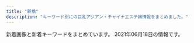 ```yaml
---
title: "新橋"
description: "キーワード別にの巨乳アジアン・チャイナエステ嬢情報をまとめました。"
---
```


新着画像と新着キーワードをまとめています。
2021年06月18日の情報です。

<DmmAffiliateIns />
<KeywordTable
  shops={
    [
    {
        "url": "http://body-heal.net/",
        "name": "Tami",
        "keywords": {
            "85": 4,
            "84": 4,
            "E": 6,
            "88": 10,
            "87": 6
        },
        "station": "JR\u7530\u753a\u99c5\u4e09\u7530\u53e3",
        "img_links": [
            "http://body-heal.net/images/access/04.jpg",
            "http://body-heal.net/images/access/03.jpg",
            "http://body-heal.net/staffPhoto/b20190120201033.jpg",
            "http://body-heal.net/images/access/01.jpg",
            "http://body-heal.net/js/sliderLine/slide_next.png",
            "http://body-heal.net/images/store/04.jpg",
            "http://body-heal.net/staffPhoto/b20190117105438.jpg",
            "http://body-heal.net/images/store/01.jpg",
            "http://body-heal.net/uploadfiles/images/campaignBodyHealNet.jpg",
            "http://body-heal.net/images/show.jpg",
            "http://body-heal.net/images/store/05.jpg",
            "http://body-heal.net/images/access/02.jpg",
            "http://body-heal.net/staffPhoto/b20180721035111.jpg",
            "http://body-heal.net/staffPhoto/b20190608222039.jpg",
            "http://body-heal.net/js/sliderLine/slide_prev.png",
            "http://body-heal.net/images/access/05.jpg",
            "http://body-heal.net/staffPhoto/b20190608220420.jpg",
            "http://body-heal.net/staffPhoto/b20190218130854.jpg",
            "http://body-heal.net/images/store/06.jpg",
            "http://body-heal.net/staffPhoto/b20180926231950.jpg"
        ]
    },
    {
        "keywords": {
            "86": 4,
            "92": 3,
            "90": 2,
            "88": 4,
            "84": 9,
            "\u80f8": 1,
            "85": 15,
            "87": 2
        },
        "name": "LEON",
        "station": "JR\u65b0\u6a4b\u99c5\u70cf\u68ee\u53e3",
        "url": "http://es-leon.link/",
        "img_links": [
            "http://es-leon.link/photos/sites/45/2021/03/202103310417001.jpg",
            "http://es-leon.link/images/nav_link07_no.png",
            "http://es-leon.link/photos/sites/45/2021/03/2021031222423325.jpg",
            "http://es-leon.link/photos/sites/45/2021/02/2021022815431041.jpg",
            "http://es-leon.link/photos/sites/45/2020/10/2020100103205130.jpg",
            "http://es-leon.link/photos/sites/45/2021/04/2021043013395329.jpg",
            "http://es-leon.link/photos/sites/45/2021/03/2021033111023925.jpg",
            "http://es-leon.link/photos/sites/45/2021/05/2021050612492894.jpg",
            "http://es-leon.link/photos/sites/45/2021/05/2021050617464464.jpg",
            "http://es-leon.link/photos/sites/45/2020/10/2020100103284496.jpg",
            "http://es-leon.link/photos/sites/45/2021/06/2021061304005787.jpg",
            "http://es-leon.link/photos/sites/45/2021/04/202104301753091.jpg",
            "http://es-leon.link/photos/sites/45/2021/05/2021053003320163.jpg",
            "http://es-leon.link/photos/sites/45/2021/02/2021022813203297.jpg",
            "http://es-leon.link/images/nav_link04_no.png",
            "http://es-leon.link/images/slider01.jpg",
            "http://es-leon.link/photos/sites/45/2021/02/202102281658118.jpg",
            "http://es-leon.link/images/nav_link03_no.png",
            "http://es-leon.link/images/guide1.png",
            "http://es-leon.link/photos/sites/45/2021/02/2021021014243227.jpg",
            "http://es-leon.link/images/guide3.jpg",
            "http://es-leon.link/images/guide7.jpg",
            "http://es-leon.link/images/guide1.jpg",
            "http://es-leon.link/photos/sites/45/2021/02/2021022813195234.jpg",
            "http://es-leon.link/images/nav_link01_no.png",
            "http://es-leon.link/photos/sites/45/2021/04/2021041118464285.jpg",
            "http://es-leon.link/photos/sites/45/2021/05/2021051217263416.jpg",
            "http://es-leon.link/photos/sites/45/2021/04/2021043013400012.jpg",
            "http://es-leon.link/photos/sites/45/2020/10/2020101318404076.jpg",
            "http://es-leon.link/photos/sites/45/2021/05/2021050801322582.jpg",
            "http://es-leon.link/images/profile.png",
            "http://es-leon.link/images/nav_link05_no.png",
            "http://es-leon.link/photos/sites/45/2021/05/2021050416545177.jpg",
            "http://es-leon.link/photos/sites/45/2021/05/2021052608044541.jpg",
            "http://es-leon.link/photos/sites/45/2021/04/2021041118451354.jpg",
            "http://es-leon.link/images/header.png",
            "http://es-leon.link/photos/sites/45/2020/10/2020101318294854.jpg",
            "http://es-leon.link/photos/sites/45/2021/03/2021033111032173.jpg",
            "http://es-leon.link/images/slider02.jpg",
            "http://es-leon.link/images/lineline.png",
            "http://es-leon.link/photos/sites/45/2020/10/2020101404192576.jpg",
            "http://es-leon.link/images/guide2.jpg",
            "http://es-leon.link/images/nav_link02_no.png",
            "http://es-leon.link/photos/sites/45/2020/10/202010010328436.jpg",
            "http://es-leon.link/images/slider04.jpg",
            "http://es-leon.link/photos/sites/45/2020/10/2020100103205050.jpg",
            "http://es-leon.link/photos/sites/45/2021/02/2021022815420713.jpg",
            "http://es-leon.link/images/slider00.jpg",
            "http://es-leon.link/images/nav_link06_no.png",
            "http://es-leon.link/photos/sites/45/2021/05/2021050416550882.jpg",
            "http://es-leon.link/images/guide5.jpg",
            "http://es-leon.link/photos/sites/45/2021/05/2021050301212645.jpg",
            "http://es-leon.link/photos/sites/45/2020/11/2020111904152242.jpg",
            "http://es-leon.link/photos/sites/45/2021/05/2021050801323975.jpg",
            "http://es-leon.link/photos/sites/45/2020/10/2020101318300043.jpg",
            "http://es-leon.link/photos/sites/45/2021/03/2021033111033425.jpg",
            "http://es-leon.link/images/guide8.jpg",
            "http://es-leon.link/photos/sites/45/2020/10/2020101318402898.jpg",
            "http://es-leon.link/photos/sites/45/2021/04/2021043013393443.jpg",
            "http://es-leon.link/images/guide6.jpg",
            "http://es-leon.link/images/guide2.png",
            "http://es-leon.link/photos/sites/45/2021/05/2021053003331795.jpg",
            "http://es-leon.link/photos/sites/45/2021/04/2021043018143110.jpg",
            "http://es-leon.link/photos/sites/45/2021/05/2021050801330145.jpg",
            "http://es-leon.link/images/img_info.jpg",
            "http://es-leon.link/images/card.png",
            "http://es-leon.link/photos/sites/45/2021/03/2021031222420647.jpg",
            "http://es-leon.link/images/slider03.jpg",
            "http://es-leon.link/photos/sites/45/2021/02/2021021014235421.jpg",
            "http://es-leon.link/photos/sites/45/2021/05/2021050612481738.jpg",
            "http://es-leon.link/photos/sites/45/2021/05/2021052608131497.jpg",
            "http://es-leon.link/images/qr.png",
            "http://es-leon.link/photos/sites/45/2021/03/2021033111035026.jpg",
            "http://es-leon.link/images/pagetop.jpg",
            "http://es-leon.link/photos/sites/45/2021/06/2021061018070213.jpg",
            "http://es-leon.link/images/guide4.jpg",
            "http://es-leon.link/photos/sites/45/2021/03/2021041002184750.jpg",
            "http://es-leon.link/photos/sites/45/2021/02/2021022702210178.jpg",
            "http://es-leon.link/photos/sites/45/2021/05/2021052608061121.jpg",
            "http://es-leon.link/photos/sites/45/2021/05/2021053003333110.jpg"
        ]
    },
    {
        "station": "JR\u65b0\u6a4b\u99c5\u65e5\u6bd4\u8c37\u53e3",
        "img_links": [
            "http://www.shiawasenojikan.esjp.info/files/003.jpg",
            "http://www.shiawasenojikan.esjp.info/images/link_t.jpg",
            "http://www.shiawasenojikan.esjp.info/images/mobile.jpg",
            "http://www.shiawasenojikan.esjp.info/images/staff_t.jpg",
            "http://www.shiawasenojikan.esjp.info/files/003-03.jpg",
            "http://www.shiawasenojikan.esjp.info/files/010.jpg",
            "http://www.shiawasenojikan.esjp.info/files/001.jpg",
            "http://www.shiawasenojikan.esjp.info/files/010-02.jpg",
            "http://www.shiawasenojikan.esjp.info/images/tel.jpg",
            "http://www.shiawasenojikan.esjp.info/files/009.jpg",
            "http://www.shiawasenojikan.esjp.info/images/sys3.jpg",
            "http://www.shiawasenojikan.esjp.info/files/015-02.jpg",
            "http://www.shiawasenojikan.esjp.info/images/news.jpg",
            "http://www.shiawasenojikan.esjp.info/files/010-03.jpg",
            "http://www.shiawasenojikan.esjp.info/files/001-02.jpg",
            "http://www.shiawasenojikan.esjp.info/images/interior_t.jpg",
            "http://www.shiawasenojikan.esjp.info/images/int2.jpg",
            "http://www.shiawasenojikan.esjp.info/files/015-03.jpg",
            "http://www.shiawasenojikan.esjp.info/files/001-03.jpg",
            "http://www.shiawasenojikan.esjp.info/files/009-02.jpg",
            "http://www.shiawasenojikan.esjp.info/files/003-02.jpg",
            "http://www.shiawasenojikan.esjp.info/images/head.jpg",
            "http://www.shiawasenojikan.esjp.info/files/009-03.jpg",
            "http://www.shiawasenojikan.esjp.info/files/015.jpg"
        ],
        "url": "http://www.shiawasenojikan.esjp.info/",
        "keywords": {
            "88": 1,
            "86": 1,
            "87": 3,
            "D": 5
        },
        "name": "\u5e78\u305b\u306e\u6642\u9593"
    },
    {
        "url": "http://romantic-est.info/",
        "img_links": [
            "http://romantic-est.info/img/r3.jpg",
            "http://romantic-est.info/img/cg091.jpg",
            "http://romantic-est.info/img/kan.jpg",
            "http://romantic-est.info/img/r4.jpg",
            "http://romantic-est.info/img/cg061.jpg",
            "http://romantic-est.info/img/cg06.jpg",
            "http://romantic-est.info/img/topimg1.jpg",
            "http://romantic-est.info/img/cg111.jpg",
            "http://romantic-est.info/img/cg031.jpg",
            "http://romantic-est.info/img/cg07.jpg",
            "http://romantic-est.info/img/cg09.jpg",
            "http://romantic-est.info/img/cg11.jpg",
            "https://www.est-tatsujin.jp/theme/esthe_no_tatsujin_front/banner/estbnr_s2_200x40.jpg",
            "http://romantic-est.info/img/cg071.jpg",
            "http://romantic-est.info/img/topimg.jpg",
            "http://romantic-est.info/link/menlog.jpg",
            "http://romantic-est.info/img/cg03.jpg",
            "http://romantic-est.info/img/r1.jpg",
            "https://s-este.jp/img/common/freebanner/200_40.png",
            "http://romantic-est.info/img/line.jpg",
            "http://romantic-est.info/img/r2.jpg",
            "http://romantic-est.info/img/line1.jpg",
            "http://romantic-est.info/img/r5.jpg"
        ],
        "name": "\u30ab\u30b5\u30d6\u30e9\u30f3\u30ab",
        "keywords": {},
        "station": "\u5185\u5e78\u753a\u99c5A3"
    },
    {
        "url": "https://www.morinokaori-massage.com/",
        "keywords": {},
        "name": "\u68ee\u306e\u9999",
        "img_links": [
            "https://static.wixstatic.com/media/c0eb72_43f5a28bd3004602b64ed4bc3095af0e~mv2.png",
            "https://static.wixstatic.com/media/c0eb72_9f57c6ba804e4a55805040f7832a3bb9~mv2.png",
            "https://static.wixstatic.com/media/c0eb72_026f8703429f4d1a93067d6664ba9e24~mv2.png",
            "https://static.wixstatic.com/media/c0eb72_068fd8e3a6034963bb1dcf1002759294~mv2.png",
            "https://static.wixstatic.com/media/c0eb72_349ce6f6faed4c09b9ec1e412ba7a370~mv2.jpg"
        ],
        "station": "JR\u7530\u753a\u99c5\u897f\u53e3"
    },
    {
        "keywords": {},
        "img_links": [
            "http://www.k-harunoie.info/imge/sys.png",
            "http://www.k-harunoie.info/imge/staff_t.jpg",
            "http://www.k-harunoie.info/imge/s1.png",
            "http://www.k-harunoie.info/imge/service1.jpg",
            "http://www.k-harunoie.info/imge/service3.jpg",
            "http://www.k-harunoie.info/imge/s0.png",
            "http://www.k-harunoie.info/imge/p-1.jpg",
            "http://www.k-harunoie.info/imge/service2.jpg",
            "http://www.k-harunoie.info/imge/p-2.jpg",
            "http://www.k-harunoie.info/imge/p-5.jpg",
            "http://www.k-harunoie.info/imge/p-4.jpg",
            "http://www.k-harunoie.info/imge/int2.png",
            "http://www.k-harunoie.info/imge/ta.png",
            "http://www.k-harunoie.info/imge/tel.png",
            "http://www.k-harunoie.info/imge/botton.jpg",
            "http://www.k-harunoie.info/imge/interior_t.jpg"
        ],
        "name": "\u6625\u306e\u5bb6",
        "station": "JR\u7530\u753a\u99c5\u6771\u53e3",
        "url": "http://www.k-harunoie.info/"
    },
    {
        "name": "SERA",
        "station": "JR\u6d5c\u677e\u753a\u99c5\u5317\u53e3",
        "keywords": {
            "E": 7,
            "D": 15,
            "C": 7
        },
        "img_links": [
            "https://hamamatsucho-mensesthe.net/staff/top/nao-s1.jpg",
            "https://hamamatsucho-mensesthe.net/staff/top/miyu-s1.jpg",
            "https://hamamatsucho-mensesthe.net/room/room-l3.jpg",
            "https://hamamatsucho-mensesthe.net/staff/top/aki-s1.jpg",
            "https://hamamatsucho-mensesthe.net/staff/top/mitsuki-s1.jpg",
            "https://hamamatsucho-mensesthe.net/wp/wp-content/uploads/2020/10/aki-150x150.jpg",
            "https://hamamatsucho-mensesthe.net/wp/wp-content/uploads/2020/11/urara.jpg",
            "https://hamamatsucho-mensesthe.net/wp/wp-content/uploads/2019/10/eri-150x150.jpg",
            "https://hamamatsucho-mensesthe.net/wp/images/clear.png",
            "https://hamamatsucho-mensesthe.net/staff/top/yuna-s1.jpg",
            "https://hamamatsucho-mensesthe.net/wp/wp-content/uploads/2020/08/ayaka.jpg",
            "https://hamamatsucho-mensesthe.net/room/room-l2.jpg",
            "https://hamamatsucho-mensesthe.net/wp/wp-content/uploads/2021/01/yuna.jpg",
            "https://hamamatsucho-mensesthe.net/wp/wp-content/uploads/2020/02/1714CAA8-3D57-4009-AB72-F5A8E6B60310.jpeg",
            "https://hamamatsucho-mensesthe.net/icon/facebook.png",
            "https://hamamatsucho-mensesthe.net/images/flower.png",
            "https://hamamatsucho-mensesthe.net/wp/wp-content/uploads/2020/01/emi-l1.jpg",
            "https://hamamatsucho-mensesthe.net/room/room-l6.jpg",
            "https://hamamatsucho-mensesthe.net/wp/images/top3.jpg",
            "https://hamamatsucho-mensesthe.net/icon/google_plus.png",
            "https://hamamatsucho-mensesthe.net/wp/wp-content/uploads/2020/01/mitsuki.jpg",
            "https://hamamatsucho-mensesthe.net/wp/wp-content/uploads/2020/02/stand-by.jpg",
            "https://hamamatsucho-mensesthe.net/staff/top/yuki-s1.jpg",
            "https://hamamatsucho-mensesthe.net/wp/wp-content/uploads/2019/07/0677E994-1DBF-4E0E-AB70-7CA5C034B140-150x150.jpeg",
            "https://hamamatsucho-mensesthe.net/wp/icon/google_plus.png",
            "https://hamamatsucho-mensesthe.net/room/room-l5.jpg",
            "https://hamamatsucho-mensesthe.net/icon/line.png",
            "https://hamamatsucho-mensesthe.net/wp/wp-content/uploads/2021/05/yuki-s1-150x150.jpg",
            "https://hamamatsucho-mensesthe.net/wp/images/mensesthe.jpg",
            "https://hamamatsucho-mensesthe.net/room/room-l4.jpg",
            "https://hamamatsucho-mensesthe.net/wp/wp-content/uploads/2021/01/yuna-150x150.jpg",
            "https://hamamatsucho-mensesthe.net/wp/icon/line.png",
            "https://hamamatsucho-mensesthe.net/wp/icon/twitter.png",
            "https://hamamatsucho-mensesthe.net/wp/images/top2.jpg",
            "https://hamamatsucho-mensesthe.net/images/footer-l.png",
            "https://hamamatsucho-mensesthe.net/staff/top/emi-s1.jpg",
            "https://hamamatsucho-mensesthe.net/wp/icon/facebook.png",
            "https://hamamatsucho-mensesthe.net/wp/wp-content/uploads/2019/05/nao-150x150.jpg",
            "https://hamamatsucho-mensesthe.net/wp/wp-content/uploads/2021/05/yuki.jpg",
            "https://hamamatsucho-mensesthe.net/icon/twitter.png",
            "https://hamamatsucho-mensesthe.net/wp/wp-content/uploads/2020/01/misaki-l2.jpg",
            "https://hamamatsucho-mensesthe.net/room/room-l1.jpg",
            "https://hamamatsucho-mensesthe.net/staff/top/ayaka-s1.jpg",
            "https://hamamatsucho-mensesthe.net/wp/images/top1.jpg",
            "https://hamamatsucho-mensesthe.net/link/mens-esthe.png",
            "https://hamamatsucho-mensesthe.net/staff/top/rin-s1.jpg",
            "https://hamamatsucho-mensesthe.net/wp/wp-content/uploads/2019/07/587590BB-96D0-4887-BE26-3B1413FF7283-150x150.jpeg",
            "https://hamamatsucho-mensesthe.net/wp/wp-content/uploads/2020/02/nana.jpg",
            "https://hamamatsucho-mensesthe.net/images/footer-r.png",
            "https://hamamatsucho-mensesthe.net/images/clear.png"
        ],
        "url": "https://hamamatsucho-mensesthe.net/"
    },
    {
        "name": "\u7e01",
        "url": "http://tamachi-en.link/",
        "station": "JR\u7530\u753a\u99c5\u6771\u53e3",
        "img_links": [
            "http://tamachi-en.link/images/g4.jpg",
            "http://tamachi-en.link/images/top.jpg",
            "http://tamachi-en.link/images/g5.jpg",
            "http://tamachi-en.link/images/g6.jpg",
            "http://tamachi-en.link/images/g1.jpg",
            "http://tamachi-en.link/images/g3.jpg",
            "http://tamachi-en.link/images/g2.jpg",
            "http://tamachi-en.link/images/zi_staff.png",
            "http://tamachi-en.link/images/sakula.jpg",
            "http://tamachi-en.link/images/zi_link.png",
            "http://tamachi-en.link/images/new1.jpg",
            "http://tamachi-en.link/images/mobile.png",
            "http://tamachi-en.link/images/g8.jpg",
            "http://tamachi-en.link/images/g0.jpg"
        ],
        "keywords": {
            "C": 16
        }
    },
    {
        "url": "http://yukizhouse00.web.fc2.com/",
        "station": "JR\u6d5c\u677e\u753a\u99c5\u5357\u53e3",
        "keywords": {},
        "name": "Yuki\u2019s House",
        "img_links": [
            "http://yukizhouse00.web.fc2.com/images/slider/slid1.jpg",
            "http://yukizhouse00.web.fc2.com/images/portfolio/work-6.jpg",
            "http://yukizhouse00.web.fc2.com/images/slider/slid2.jpg",
            "http://yukizhouse00.web.fc2.com/images/portfolio/work-5.jpg",
            "http://yukizhouse00.web.fc2.com/images/portfolio/work-3.jpg",
            "http://yukizhouse00.web.fc2.com/images/portfolio/work-2.jpg",
            "http://yukizhouse00.web.fc2.com/images/portfolio/work-1.jpg",
            "http://yukizhouse00.web.fc2.com/images/portfolio/work-4.jpg"
        ]
    },
    {
        "station": "JR\u65b0\u6a4b\u99c5\u70cf\u68ee\u53e3",
        "img_links": [
            "https://aroma-queen.work/images/st/st_pink_1.jpg",
            "https://aroma-queen.work/images/st/st_eri.jpg",
            "https://aroma-queen.work/images/st/st_koko.jpg",
            "https://aroma-queen.work/images/st/st_jerry.jpg",
            "https://aroma-queen.work/images/st/st_18.jpg",
            "https://aroma-queen.work/images/st/st_rei.jpg",
            "https://aroma-queen.work/images/st/st_nami_1.jpg",
            "https://aroma-queen.work/images/st/st_pink_4.jpg",
            "https://aroma-queen.work/images/top_campaign_spring.jpg",
            "https://aroma-queen.work/images/st/st_.jpg",
            "https://aroma-queen.work/images/st/st_joy_1.jpg",
            "https://aroma-queen.work/images/st/st_hana_1.jpg",
            "https://aroma-queen.work/images/st/st_nori.jpg",
            "https://aroma-queen.work/images/st/st_pink_2.jpg",
            "https://aroma-queen.work/images/st/st_rinda_6.jpg",
            "https://aroma-queen.work/images/st/st_min_2.jpg",
            "https://aroma-queen.work/images/top_campaign_dec.jpg",
            "https://aroma-queen.work/images/st/st_kiki2.jpg",
            "https://aroma-queen.work/images/st/st_min_4.jpg",
            "https://aroma-queen.work/images/st/st_ai1.jpg",
            "https://aroma-queen.work/images/st/st_miki.jpg",
            "https://aroma-queen.work/images/st/st_21.jpg",
            "https://aroma-queen.work/images/st/st_kaori_2.jpg",
            "https://aroma-queen.work/images/st/st_sayuri_1.jpg",
            "https://aroma-queen.work/images/st/st_angel_2.jpg",
            "https://aroma-queen.work/images/st/st_22.jpg",
            "https://aroma-queen.work/images/st/st_nuna3.jpg",
            "https://aroma-queen.work/images/st/st_rinda_2.jpg",
            "https://aroma-queen.work/images/st/st_ryuu_2.jpg",
            "https://aroma-queen.work/images/st/st_honey_1.jpg",
            "https://aroma-queen.work/images/st/st_kou1.jpg",
            "https://aroma-queen.work/images/st/st_nana_1.jpg",
            "https://aroma-queen.work/images/st/st_ai_1.jpg",
            "https://aroma-queen.work/images/st/st_yuri_3.jpg",
            "https://aroma-queen.work/images/st/st_dan_2.jpg",
            "https://aroma-queen.work/images/st/st_get_3.jpg",
            "https://aroma-queen.work/images/st/st_mirror_2.jpg",
            "https://aroma-queen.work/images/st/st_mayumi_1.jpg",
            "https://aroma-queen.work/images/st/st_nanako.jpg",
            "https://aroma-queen.work/images/st/st_jasmine_1.jpg",
            "https://aroma-queen.work/images/st/st_bibi_2.jpg",
            "https://aroma-queen.work/images/st/st_bibi_1.jpg",
            "https://aroma-queen.work/images/st/st_saya_2.jpg",
            "https://aroma-queen.work/images/st/st_chiba_2.jpg",
            "https://aroma-queen.work/images/st/st_10_1.jpg",
            "https://aroma-queen.work/images/st/st_saya_0.jpg",
            "https://aroma-queen.work/images/st/st_pink_3.jpg",
            "https://aroma-queen.work/images/st/st_mirror_3.jpg",
            "https://aroma-queen.work/images/st/st_kou2.jpg",
            "https://aroma-queen.work/images/st/st_bibi.jpg",
            "https://aroma-queen.work/images/st/st_maya_1.jpg",
            "https://aroma-queen.work/images/st/st_14_1.jpg",
            "https://aroma-queen.work/images/st/st_ou_1.jpg",
            "https://aroma-queen.work/images/st/st_angel_3.jpg",
            "https://aroma-queen.work/images/st/st_5_2.jpg",
            "https://aroma-queen.work/images/st/st_mayumi_2.jpg",
            "https://aroma-queen.work/images/st/st_17.jpg",
            "https://aroma-queen.work/images/st/st_shizuka_1.jpg",
            "https://aroma-queen.work/images/st/st_yumi.jpg",
            "https://aroma-queen.work/images/week_campaign.jpg",
            "https://aroma-queen.work/images/st/st_13.jpg",
            "https://aroma-queen.work/images/st/st_emi.jpg",
            "https://aroma-queen.work/images/st/st_kaori_1.jpg",
            "https://aroma-queen.work/images/st/st_huxa.jpg",
            "https://aroma-queen.work/images/st/st_koy_2.jpg",
            "https://aroma-queen.work/images/st/st_kei.jpg",
            "https://aroma-queen.work/images/st/st_yuri_2.jpg",
            "https://aroma-queen.work/images/st/st_hara.jpg",
            "https://aroma-queen.work/images/st/st_ami_2.jpg",
            "https://aroma-queen.work/images/st/st_koko_1.jpg",
            "https://aroma-queen.work/images/st/st_mimi_1.jpg",
            "https://aroma-queen.work/images/st/st_four1.jpg",
            "https://aroma-queen.work/images/st/st_chiba_1.jpg",
            "https://aroma-queen.work/images/st/st_7_1.jpg",
            "https://aroma-queen.work/images/st/st_rena_2.jpg",
            "https://aroma-queen.work/images/st/st_ou_3.jpg",
            "https://aroma-queen.work/images/st/st_jj_1.jpg",
            "https://aroma-queen.work/images/st/st_sofea_2.jpg",
            "https://aroma-queen.work/images/st/st_nuna.jpg",
            "https://aroma-queen.work/images/st/st_hana_2.jpg",
            "https://aroma-queen.work/images/st/st_cake_1.jpg",
            "https://aroma-queen.work/images/st/st_16_1.jpg",
            "https://aroma-queen.work/images/st/st_aigo.jpg",
            "https://aroma-queen.work/images/st/st_mai_1.jpg",
            "https://aroma-queen.work/images/st/st_risa_1.jpg",
            "https://aroma-queen.work/images/st/st_party_2.jpg",
            "https://aroma-queen.work/images/top.png",
            "https://aroma-queen.work/images/st/st_rei_3.jpg",
            "https://aroma-queen.work/images/st/st_yuri.jpg",
            "https://aroma-queen.work/images/st/st_lucy_3.jpg",
            "https://aroma-queen.work/images/st/st_nina_3.jpg",
            "https://aroma-queen.work/images/st/st_hara3.jpg",
            "https://aroma-queen.work/images/st/st_nan.jpg",
            "https://aroma-queen.work/images/st/st_aiko_1.jpg",
            "https://aroma-queen.work/images/st/st_gei.jpg",
            "https://aroma-queen.work/images/st/st_nana.jpg",
            "https://aroma-queen.work/images/st/st_aiko_2.jpg",
            "https://aroma-queen.work/images/st/st_ai.jpg",
            "https://aroma-queen.work/images/st/st_20.jpg",
            "https://aroma-queen.work/images/st/st_rinda_1.jpg",
            "https://aroma-queen.work/images/st/st_saya_1.jpg",
            "https://aroma-queen.work/images/st/st_sakura_1.jpg",
            "https://aroma-queen.work/images/st/st_rei_2.jpg",
            "https://aroma-queen.work/images/st/st_5_3.jpg",
            "https://aroma-queen.work/images/st/st_dan_1.jpg",
            "https://aroma-queen.work/images/st/st_cindy.jpg",
            "https://aroma-queen.work/images/st/st_aya.jpg",
            "https://aroma-queen.work/images/st/st_yuyu.jpg",
            "https://aroma-queen.work/images/st/st_10_2.jpg",
            "https://aroma-queen.work/images/st/st_25.jpg",
            "https://aroma-queen.work/images/st/st_kiki_1.jpg",
            "https://aroma-queen.work/images/st/st_minto_1.jpg",
            "https://aroma-queen.work/images/st/st_aya_1.jpg",
            "https://aroma-queen.work/images/st/st_5_1.jpg",
            "https://aroma-queen.work/images/st/st_19.jpg",
            "https://aroma-queen.work/images/st/st_emi_1.jpg",
            "https://aroma-queen.work/images/st/st_joy.jpg",
            "https://aroma-queen.work/images/st/st_joy_2.jpg",
            "https://aroma-queen.work/images/st/st_chiba_4.jpg",
            "https://aroma-queen.work/images/top2.png",
            "https://aroma-queen.work/images/st/st_anan.jpg",
            "https://aroma-queen.work/images/st/st_coco_1.jpg"
        ],
        "url": "https://aroma-queen.work/",
        "name": "Aroma Coco8",
        "keywords": {
            "\u4e73": 5,
            "G": 1,
            "\u30bb\u30af\u30b7\u30fc": 2,
            "F": 2,
            "D": 12,
            "E": 13,
            "\u80f8": 4
        }
    },
    {
        "img_links": [
            "http://shiawase.mssg.jp/images/top/top_05.jpg",
            "http://shiawase.mssg.jp/images/gallery/gallery_103.jpg",
            "http://shiawase.mssg.jp/images/gallery/gallery_102.jpg",
            "http://shiawase.mssg.jp/images/staff_one/staff_one_03.jpg",
            "http://shiawase.mssg.jp/images/gallery/gallery_01.jpg",
            "http://shiawase.mssg.jp/images/staff_one/staff_one_08.png",
            "http://shiawase.mssg.jp/images/staff_one/staff_one_05.jpg",
            "http://shiawase.mssg.jp/images/home/QR.png",
            "http://shiawase.mssg.jp/images/gallery/gallery_top.jpg",
            "http://shiawase.mssg.jp/images/top/top_01.jpg",
            "http://shiawase.mssg.jp/images/gallery/gallery_404.jpg",
            "http://shiawase.mssg.jp/images/system/syatem_302.jpg",
            "http://shiawase.mssg.jp/images/home/index_03.jpg",
            "http://shiawase.mssg.jp/images/staff_one/staff_one_01.jpg",
            "http://shiawase.mssg.jp/images/staff/sta_021.jpg",
            "http://shiawase.mssg.jp/images/home/index_page_top.jpg",
            "http://shiawase.mssg.jp/images/system/syatem_301.jpg",
            "http://shiawase.mssg.jp/images/top/top_06.jpg",
            "http://shiawase.mssg.jp/images/staff_one/staff_one_07.png",
            "http://shiawase.mssg.jp/images/home/index_tel.jpg",
            "http://shiawase.mssg.jp/images/staff_one/staff_one_top.jpg",
            "http://shiawase.mssg.jp/images/staff_one/staff_one_02.jpg",
            "http://shiawase.mssg.jp/images/top/top_02.jpg",
            "http://shiawase.mssg.jp/images/staff/staff_top.jpg",
            "http://shiawase.mssg.jp/images/gallery/gallery_403.jpg",
            "http://shiawase.mssg.jp/images/gallery/gallery_402.jpg",
            "http://shiawase.mssg.jp/images/top/top_08.png",
            "http://shiawase.mssg.jp/images/staff/sta_04.jpg",
            "http://shiawase.mssg.jp/images/gallery/gallery_401.jpg",
            "http://shiawase.mssg.jp/images/staff_image/staff_d010a.jpg",
            "http://shiawase.mssg.jp/images/staff/sta_010.jpg",
            "http://shiawase.mssg.jp/images/system/syatem_303.jpg",
            "http://shiawase.mssg.jp/images/gallery/gallery_101.jpg",
            "http://shiawase.mssg.jp/images/top/top_03.jpg",
            "http://shiawase.mssg.jp/images/home/index_04.jpg",
            "http://shiawase.mssg.jp/images/staff_one/staff_one_04.jpg",
            "http://shiawase.mssg.jp/images/home/index_qup.jpg",
            "http://shiawase.mssg.jp/images/top/top_04.jpg",
            "http://shiawase.mssg.jp/images/gallery/gallery_104.jpg",
            "http://shiawase.mssg.jp/images/home/top_qp.jpg",
            "http://shiawase.mssg.jp/images/staff/sta_0z8.jpg"
        ],
        "url": "http://shiawase.mssg.jp/",
        "keywords": {},
        "name": "\u3057\u3042\u308f\u305b\uff5eSHIAWASE\uff5e",
        "station": "JR\u7530\u753a\u99c5\u897f\u53e3"
    },
    {
        "station": "JR\u6d5c\u677e\u753a\u99c5\u5357\u53e3",
        "url": "http://www.es-tokyo.link",
        "keywords": {},
        "img_links": [
            "http://www.es-tokyo.link/images/b2.jpg",
            "http://www.es-tokyo.link/images/news.jpg",
            "http://www.es-tokyo.link/images/sys1.jpg",
            "http://www.es-tokyo.link/img/ami1.jpg",
            "http://www.es-tokyo.link/images/19.jpg",
            "http://www.es-tokyo.link/img/izumi2.jpg",
            "http://www.es-tokyo.link/images/9.jpg",
            "http://www.es-tokyo.link/images/int2.jpg",
            "http://www.es-tokyo.link/img/miwa1.jpg",
            "http://www.es-tokyo.link/img/yui1.jpg",
            "http://www.es-tokyo.link/images/25.jpg",
            "http://www.es-tokyo.link/images/head.jpg",
            "http://www.es-tokyo.link/img/minami2.jpg",
            "http://www.es-tokyo.link/images/27.jpg",
            "http://www.es-tokyo.link/images/newface.jpg",
            "http://www.es-tokyo.link/images/24.jpg",
            "http://www.es-tokyo.link/images/int1.jpg",
            "http://www.es-tokyo.link/img/suzu1.jpg",
            "http://www.es-tokyo.link/img/izumi1.jpg",
            "http://www.es-tokyo.link/img/rin1.jpg",
            "http://www.es-tokyo.link/img/naomi1.jpg",
            "http://www.es-tokyo.link/img/momoko1.jpg",
            "http://www.es-tokyo.link/img/hikari1.jpg",
            "http://www.es-tokyo.link/images/32.jpg",
            "http://www.es-tokyo.link/images/b3.jpg",
            "http://www.es-tokyo.link/images/30.jpg",
            "http://www.es-tokyo.link/images/tel.jpg",
            "http://www.es-tokyo.link/images/sys2.jpg",
            "http://www.es-tokyo.link/images/s1.png",
            "http://www.es-tokyo.link/images/b1.jpg",
            "http://www.es-tokyo.link/img/erin1.jpg",
            "http://www.es-tokyo.link/images/28.jpg",
            "http://www.es-tokyo.link/images/31.jpg",
            "http://www.es-tokyo.link/images/23.jpg",
            "http://www.es-tokyo.link/images/interior_t.jpg",
            "http://www.es-tokyo.link/images/22.jpg",
            "http://www.es-tokyo.link/images/5.jpg",
            "http://www.es-tokyo.link/img/erin2.jpg",
            "http://www.es-tokyo.link/img/mayu1.jpg",
            "http://www.es-tokyo.link/img/minami1.jpg",
            "http://www.es-tokyo.link/img/kaori1.jpg",
            "http://www.es-tokyo.link/images/staff_t.jpg",
            "http://www.es-tokyo.link/images/20.jpg",
            "http://www.es-tokyo.link/images/mobile.jpg",
            "http://www.es-tokyo.link/images/3.jpg",
            "http://www.es-tokyo.link/img/emili1.jpg"
        ],
        "name": "Pandora*\u30d1\u30f3\u30c9\u30e9"
    },
    {
        "station": "JR\u65b0\u6a4b\u99c5\u70cf\u68ee\u53e3",
        "keywords": {},
        "name": "\u672a\u6765",
        "url": "http://kokoro-spa.info/",
        "img_links": [
            "http://kokoro-spa.info/img/slider/2.jpg",
            "http://kokoro-spa.info/img/qrcode.png",
            "http://kokoro-spa.info/img/ttl_info.png",
            "http://kokoro-spa.info/img/pickup.jpg",
            "http://kokoro-spa.info/img/shop/kanban.jpg",
            "http://kokoro-spa.info/img/shop/no-pic.jpg",
            "http://kokoro-spa.info/img/ttl_news.png"
        ]
    },
    {
        "url": "https://minazuki-tokyo.com/",
        "keywords": {
            "87": 4,
            "86": 4,
            "83": 4,
            "85": 4,
            "90": 4
        },
        "name": "\u6c34\u7121\u6708\uff5e\u307f\u306a\u3065\u304d\uff5e",
        "station": "JR\u6d5c\u677e\u753a\u99c5\u5357\u53e3",
        "img_links": [
            "https://minazuki-tokyo.com/wp-content/uploads/2021/02/sm02.png",
            "https://minazuki-tokyo.com/wp-content/uploads/2021/02/t06.png",
            "https://minazuki-tokyo.com/wp-content/uploads/2021/02/haru.png",
            "https://minazuki-tokyo.com/wp-content/uploads/2021/02/yuyu2.jpg",
            "https://minazuki-tokyo.com/wp-content/uploads/2021/02/t04.png",
            "https://minazuki-tokyo.com/wp-content/uploads/2020/11/photo02.png",
            "https://minazuki-tokyo.com/wp-content/uploads/2021/02/t01.png",
            "https://minazuki-tokyo.com/wp-content/uploads/2021/02/top1.png",
            "https://minazuki-tokyo.com/wp-content/uploads/2020/11/photo01.png",
            "https://minazuki-tokyo.com/wp-content/uploads/2021/02/sm03.png",
            "https://minazuki-tokyo.com/wp-content/uploads/2021/02/t02.png",
            "https://minazuki-tokyo.com/wp-content/uploads/2021/02/yumi.jpg",
            "https://minazuki-tokyo.com/wp-content/uploads/2021/02/yuyu.png",
            "https://minazuki-tokyo.com/wp-content/uploads/2021/02/t03.png",
            "https://minazuki-tokyo.com/wp-content/uploads/2021/02/top2.png",
            "https://minazuki-tokyo.com/wp-content/uploads/2021/02/koyuri.png",
            "https://minazuki-tokyo.com/wp-content/uploads/2021/02/ayu.png",
            "https://minazuki-tokyo.com/wp-content/uploads/2021/02/haru.jpg",
            "https://minazuki-tokyo.com/wp-content/uploads/2020/11/photo04.png",
            "https://minazuki-tokyo.com/wp-content/uploads/2021/02/2-09.png",
            "https://minazuki-tokyo.com/wp-content/uploads/2021/02/yumi.png",
            "https://minazuki-tokyo.com/wp-content/uploads/2021/02/sm01.png",
            "https://minazuki-tokyo.com/wp-content/uploads/2020/11/photo03.png",
            "https://minazuki-tokyo.com/wp-content/uploads/2021/03/top10.png",
            "https://minazuki-tokyo.com/wp-content/uploads/2021/02/ayu.jpg",
            "https://minazuki-tokyo.com/wp-content/uploads/2020/11/photo05.png",
            "https://minazuki-tokyo.com/wp-content/uploads/2021/02/t08.png",
            "https://minazuki-tokyo.com/wp-content/uploads/2021/02/cam.png",
            "https://minazuki-tokyo.com/wp-content/uploads/2021/02/t05.png",
            "https://minazuki-tokyo.com/wp-content/uploads/2021/02/koyuri-1.jpg",
            "https://minazuki-tokyo.com/wp-content/uploads/2021/02/price.png",
            "https://minazuki-tokyo.com/wp-content/uploads/2021/02/t07.png",
            "https://minazuki-tokyo.com/wp-content/uploads/2021/02/sm04.png"
        ]
    },
    {
        "url": "https://hamamatsucho-esthe.work/",
        "station": "JR\u6d5c\u677e\u753a\u99c5\u5317\u53e3",
        "img_links": [
            "https://hamamatsucho-esthe.work/images/footer-r.png",
            "https://hamamatsucho-esthe.work/kana01.png",
            "https://hamamatsucho-esthe.work/images/main1.jpg",
            "https://hamamatsucho-esthe.work/images/clear.png",
            "https://hamamatsucho-esthe.work/2019/06/14/riri-s1.jpg",
            "https://hamamatsucho-esthe.work/2018/11/09/kana-s1.jpg",
            "https://hamamatsucho-esthe.work/room/1-l.jpg",
            "https://hamamatsucho-esthe.work/room/3-s.jpg",
            "https://hamamatsucho-esthe.work/button/blog.png",
            "https://hamamatsucho-esthe.work/icon/twitter.png",
            "https://hamamatsucho-esthe.work/room/2-l.jpg",
            "https://hamamatsucho-esthe.work/staff/riri-s1.jpg",
            "https://hamamatsucho-esthe.work/room/esthe1.jpg",
            "https://hamamatsucho-esthe.work/2020/07/30/maki-s1.jpg",
            "https://hamamatsucho-esthe.work/staff/mimi-s1.jpg",
            "https://hamamatsucho-esthe.work/icon/facebook.png",
            "https://hamamatsucho-esthe.work/room/3-l.jpg",
            "https://hamamatsucho-esthe.work/room/4-s.jpg",
            "https://hamamatsucho-esthe.work/images/main-sp.jpg",
            "https://hamamatsucho-esthe.work/menu/blog.png",
            "https://hamamatsucho-esthe.work/staff/riko-s1.jpg",
            "https://hamamatsucho-esthe.work/menu/friend.png",
            "https://hamamatsucho-esthe.work/menu/gallery.png",
            "https://hamamatsucho-esthe.work/staff/maki-l1.jpg",
            "https://hamamatsucho-esthe.work/staff/nana-l1.jpg",
            "https://hamamatsucho-esthe.work/staff/yuki-s1.jpg",
            "https://hamamatsucho-esthe.work/2021/05/20/mimi-s1.jpg",
            "https://hamamatsucho-esthe.work/2018/09/10/sora-s1.jpg",
            "https://hamamatsucho-esthe.work/2019/05/25/riko-s1.jpg",
            "https://hamamatsucho-esthe.work/2021/04/22/nana-s1.jpg",
            "https://hamamatsucho-esthe.work/images/qrcode.png",
            "https://hamamatsucho-esthe.work/images/footer-l.png",
            "https://hamamatsucho-esthe.work/staff/yuki-l1.jpg",
            "https://hamamatsucho-esthe.work/icon/line.png",
            "https://hamamatsucho-esthe.work/2021/06/04/yuki-s1.jpg",
            "https://hamamatsucho-esthe.work/icon/google_plus.png",
            "https://hamamatsucho-esthe.work/staff/maki-s1.jpg",
            "https://hamamatsucho-esthe.work/2019/01/14/emi-s1.jpg",
            "https://hamamatsucho-esthe.work/images/flower.png",
            "https://hamamatsucho-esthe.work/staff/riri-l1.jpg",
            "https://hamamatsucho-esthe.work/staff/mimi-l1.jpg",
            "https://hamamatsucho-esthe.work/menu/home.png",
            "https://hamamatsucho-esthe.work/2018/12/26/sayaka-s1.jpg",
            "https://hamamatsucho-esthe.work/2020/11/06/momo-s1.jpg",
            "https://hamamatsucho-esthe.work/room/2-s.jpg",
            "https://hamamatsucho-esthe.work/button/staff.png",
            "https://hamamatsucho-esthe.work/room/1-s.jpg",
            "https://hamamatsucho-esthe.work/button/home.png",
            "https://hamamatsucho-esthe.work/2019/11/05/nanami-s1.jpg",
            "https://hamamatsucho-esthe.work/2019/05/25/koko-s1.jpg",
            "https://hamamatsucho-esthe.work/menu/info.png",
            "https://hamamatsucho-esthe.work/room/esthe2.jpg",
            "https://hamamatsucho-esthe.work/room/esthe3.jpg",
            "https://hamamatsucho-esthe.work/2021/03/26/riri-s1.jpg",
            "https://hamamatsucho-esthe.work/2020/01/05/yuki-s1.jpg",
            "https://hamamatsucho-esthe.work/room/4-l.jpg",
            "https://hamamatsucho-esthe.work/2018/09/10/misa-s1.jpg",
            "https://hamamatsucho-esthe.work/staff/nana-s1.jpg"
        ],
        "keywords": {
            "C": 10,
            "D": 15
        },
        "name": "Artemis"
    },
    {
        "url": "https://hamamatsucho-mensesthe.com/",
        "name": "Oriental Spa",
        "keywords": {
            "D": 9,
            "F": 4,
            "E": 4,
            "C": 2
        },
        "station": "JR\u6d5c\u677e\u753a\u99c5\u5317\u53e3",
        "img_links": [
            "https://hamamatsucho-mensesthe.com/2018/03/02/anna-s1.jpg",
            "https://hamamatsucho-mensesthe.com/2017/10/08/ruru-s1.jpg",
            "https://hamamatsucho-mensesthe.com/images/footer-l.png",
            "https://hamamatsucho-mensesthe.com/room/esthe2.jpg",
            "https://hamamatsucho-mensesthe.com/images/header3.png",
            "https://hamamatsucho-mensesthe.com/icon/twitter.png",
            "https://hamamatsucho-mensesthe.com/2018/06/08/hana-s2.jpg",
            "https://hamamatsucho-mensesthe.com/menu/info.png",
            "https://hamamatsucho-mensesthe.com/images/main-sp.jpg",
            "https://hamamatsucho-mensesthe.com/staff2/wp-content/uploads/2021/06/hime01.png",
            "https://hamamatsucho-mensesthe.com/button/home.png",
            "https://hamamatsucho-mensesthe.com/button/staff.png",
            "https://hamamatsucho-mensesthe.com/menu/gallery.png",
            "https://hamamatsucho-mensesthe.com/icon/google_plus.png",
            "https://hamamatsucho-mensesthe.com/images/footer-r.png",
            "https://hamamatsucho-mensesthe.com/staff/koko-l1.jpg",
            "https://hamamatsucho-mensesthe.com/staff/yoko-l1.jpg",
            "https://hamamatsucho-mensesthe.com/staff2/wp-content/uploads/2021/03/rina03.png",
            "https://hamamatsucho-mensesthe.com/room/3.jpg",
            "https://hamamatsucho-mensesthe.com/kumi1.jpg",
            "https://hamamatsucho-mensesthe.com/staff2/wp-content/uploads/2021/03/miku03.png",
            "https://hamamatsucho-mensesthe.com/nana03.png",
            "https://hamamatsucho-mensesthe.com/staff2/wp-content/uploads/2019/12/haru-1.png",
            "https://hamamatsucho-mensesthe.com/staff/nana-l1.jpg",
            "https://hamamatsucho-mensesthe.com/2018/11/23/arisa-s1.jpg",
            "https://hamamatsucho-mensesthe.com/2018/06/12/yoko-s1.jpg",
            "https://hamamatsucho-mensesthe.com/staff2/wp-content/uploads/2021/06/miki01.png",
            "https://hamamatsucho-mensesthe.com/staff/yuyu-l1.jpg",
            "https://hamamatsucho-mensesthe.com/kumi2.jpg",
            "https://hamamatsucho-mensesthe.com/room/4.jpg",
            "https://hamamatsucho-mensesthe.com/icon/line.png",
            "https://hamamatsucho-mensesthe.com/button/sche.png",
            "https://hamamatsucho-mensesthe.com/staff2/wp-content/uploads/2021/06/linko05.png",
            "https://hamamatsucho-mensesthe.com/miyuki01.png",
            "https://hamamatsucho-mensesthe.com/staff2/wp-content/uploads/2021/05/saya01.png",
            "https://hamamatsucho-mensesthe.com/staff/yoko-s1.jpg",
            "https://hamamatsucho-mensesthe.com/room/1.jpg",
            "https://hamamatsucho-mensesthe.com/staff2/wp-content/uploads/2021/06/maki08.png",
            "https://hamamatsucho-mensesthe.com/images/main1.jpg",
            "https://hamamatsucho-mensesthe.com/staff2/wp-content/uploads/2021/06/aki01.png",
            "https://hamamatsucho-mensesthe.com/menu/sche.png",
            "https://hamamatsucho-mensesthe.com/staff/yuyu-s1.jpg",
            "https://hamamatsucho-mensesthe.com/images/clear.png",
            "https://hamamatsucho-mensesthe.com/staff/nana-s1.jpg",
            "https://hamamatsucho-mensesthe.com/menu/friend.png",
            "https://hamamatsucho-mensesthe.com/staff2/wp-content/uploads/2020/11/momo02.png",
            "https://hamamatsucho-mensesthe.com/room/2.jpg",
            "https://hamamatsucho-mensesthe.com/staff2/wp-content/uploads/2021/05/mimi02.png",
            "https://hamamatsucho-mensesthe.com/2018/12/21/koko-s1.jpg",
            "https://hamamatsucho-mensesthe.com/icon/facebook.png",
            "https://hamamatsucho-mensesthe.com/staff2/wp-content/uploads/2020/11/siruet.png",
            "https://hamamatsucho-mensesthe.com/staff/arisa-l1.jpg",
            "https://hamamatsucho-mensesthe.com/staff/koko-s1.jpg",
            "https://hamamatsucho-mensesthe.com/menu/home.png",
            "https://hamamatsucho-mensesthe.com/staff2/wp-content/uploads/2021/06/ai01.png",
            "https://hamamatsucho-mensesthe.com/staff/arisa-s1.jpg",
            "https://hamamatsucho-mensesthe.com/staff2/wp-content/uploads/2019/12/nanami02-2.png",
            "https://hamamatsucho-mensesthe.com/room/esthe1.jpg",
            "https://hamamatsucho-mensesthe.com/staff2/wp-content/uploads/2021/06/yuki02.png",
            "https://hamamatsucho-mensesthe.com/2018/12/21/yuyu-s1.jpg",
            "https://hamamatsucho-mensesthe.com/images/flower.png",
            "https://hamamatsucho-mensesthe.com/room/esthe3.jpg"
        ]
    },
    {
        "url": "http://www.himawari.mensest.com/",
        "name": "\u3072\u307e\u308f\u308a",
        "keywords": {
            "87": 2,
            "D": 2,
            "C": 3,
            "86": 3
        },
        "img_links": [
            "http://www.himawari.mensest.com/files/005-02.jpg",
            "http://www.himawari.mensest.com/images/bj3.jpg",
            "http://www.himawari.mensest.com/files/003.jpg",
            "http://www.himawari.mensest.com/images/mobile.jpg",
            "http://www.himawari.mensest.com/files/006.jpg",
            "http://www.himawari.mensest.com/files/002.jpg",
            "http://www.himawari.mensest.com/images/bj1.jpg",
            "http://www.himawari.mensest.com/images/s_news.jpg",
            "http://www.himawari.mensest.com/files/002-02.jpg",
            "http://www.himawari.mensest.com/images/hua.jpg",
            "http://www.himawari.mensest.com/images/s_link.jpg",
            "http://www.himawari.mensest.com/images/s_staff.jpg",
            "http://www.himawari.mensest.com/images/s_info.jpg",
            "http://www.himawari.mensest.com/images/top.png",
            "http://www.himawari.mensest.com/files/004.jpg",
            "http://www.himawari.mensest.com/files/003-02.jpg",
            "http://www.himawari.mensest.com/files/004-02.jpg",
            "http://www.himawari.mensest.com/files/006-02.jpg",
            "http://www.himawari.mensest.com/files/005.jpg"
        ],
        "station": "JR\u6d5c\u677e\u753a\u99c5\u5317\u53e3"
    },
    {
        "name": "\u30bb\u30cf\u30c8",
        "img_links": [
            "http://melpomene-est.biz/images/b5.jpg",
            "http://melpomene-est.biz/images/r4.jpg",
            "http://melpomene-est.biz/images/r5.jpg",
            "http://melpomene-est.biz/images/b6.jpg",
            "http://melpomene-est.biz/images/ac2.jpg",
            "http://melpomene-est.biz/images/r1.jpg",
            "http://melpomene-est.biz/images/b1.jpg",
            "http://melpomene-est.biz/images/qrc.png",
            "http://melpomene-est.biz/images/cg09.jpg",
            "http://melpomene-est.biz/images/r6.jpg",
            "http://melpomene-est.biz/images/b3.jpg",
            "http://melpomene-est.biz/images/r3.jpg",
            "http://melpomene-est.biz/images/b2.jpg",
            "http://melpomene-est.biz/images/cg02.jpg",
            "http://melpomene-est.biz/images/cg03.jpg",
            "http://melpomene-est.biz/images/tel.png",
            "http://melpomene-est.biz/images/roser.png",
            "http://melpomene-est.biz/images/r2.jpg",
            "http://melpomene-est.biz/images/b4.jpg",
            "http://melpomene-est.biz/images/kan.jpg",
            "http://melpomene-est.biz/images/rosel.png",
            "http://melpomene-est.biz/images/cg08.jpg",
            "http://melpomene-est.biz/images/cg05.jpg",
            "http://melpomene-est.biz/images/cg06.jpg",
            "http://melpomene-est.biz/images/ac3.jpg",
            "http://melpomene-est.biz/images/ac4.jpg",
            "http://melpomene-est.biz/images/cg01.jpg",
            "http://melpomene-est.biz/images/ac1.jpg"
        ],
        "station": "JR\u65b0\u6a4b\u99c5\u65e5\u6bd4\u8c37\u53e3",
        "url": "http://melpomene-est.biz/",
        "keywords": {
            "86": 31,
            "87": 6
        }
    },
    {
        "keywords": {
            "87": 28,
            "\u30bb\u30af\u30b7\u30fc": 3,
            "D": 20,
            "E": 4,
            "C": 19
        },
        "img_links": [
            "http://www.momigoku.mensest.com/files/001.jpg",
            "http://www.momigoku.mensest.com/images/mobile.jpg",
            "http://www.momigoku.mensest.com/photo_news/upimg/8319560bd95f8c3e68_0.jpg",
            "http://www.momigoku.mensest.com/images/line.png",
            "http://www.momigoku.mensest.com/files/004-03.jpg",
            "http://www.momigoku.mensest.com/files/005.jpg",
            "http://www.momigoku.mensest.com/files/006-02.jpg",
            "http://www.momigoku.mensest.com/files/003-02.jpg",
            "http://www.momigoku.mensest.com/files/004.jpg",
            "http://www.momigoku.mensest.com/files/002-03.jpg",
            "http://www.momigoku.mensest.com/files/002-02.jpg",
            "http://www.momigoku.mensest.com/photo_news/upimg/3223360c02f1517deb_0.jpg",
            "http://www.momigoku.mensest.com/files/006-03.jpg",
            "http://www.momigoku.mensest.com/files/007-03.jpg",
            "http://www.momigoku.mensest.com/files/003-03.jpg",
            "http://www.momigoku.mensest.com/files/007-02.jpg",
            "http://www.momigoku.mensest.com/files/003.jpg",
            "http://www.momigoku.mensest.com/files/005-02.jpg",
            "http://www.momigoku.mensest.com/files/002.jpg",
            "http://www.momigoku.mensest.com/files/001-02.jpg",
            "http://www.momigoku.mensest.com/files/001-03.jpg",
            "http://www.momigoku.mensest.com/files/004-02.jpg",
            "http://www.momigoku.mensest.com/files/007.jpg",
            "http://www.momigoku.mensest.com/files/005-03.jpg",
            "http://www.momigoku.mensest.com/files/006.jpg",
            "http://www.momigoku.mensest.com/images/r3.jpg"
        ],
        "station": "JR\u65b0\u6a4b\u99c5\u70cf\u68ee\u53e3",
        "url": "http://www.momigoku.mensest.com/",
        "name": "\u3082\u307f\u6975"
    }
]
}
/>
<DmmAffiliateScript />
